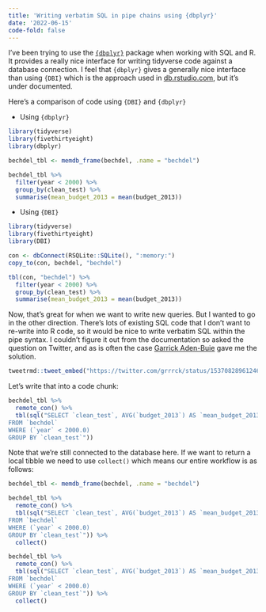 ```yaml
---
title: 'Writing verbatim SQL in pipe chains using {dbplyr}'
date: '2022-06-15'
code-fold: false
---
```


I've been trying to use the [`{dbplyr}`](https://dbplyr.tidyverse.org/) package when working with SQL and R. It provides a really nice interface for writing tidyverse code against a database connection. I feel that `{dbplyr}` gives a generally nice interface than using `{DBI}` which is the approach used in [db.rstudio.com](https://db.rstudio.com), but it's under documented.

Here's a comparison of code using `{DBI}` and `{dbplyr}`

- Using `{dbplyr}`

```r
library(tidyverse)
library(fivethirtyeight)
library(dbplyr)

bechdel_tbl <- memdb_frame(bechdel, .name = "bechdel")

bechdel_tbl %>% 
  filter(year < 2000) %>% 
  group_by(clean_test) %>% 
  summarise(mean_budget_2013 = mean(budget_2013))
```

- Using `{DBI}`

```r
library(tidyverse)
library(fivethirtyeight)
library(DBI)

con <- dbConnect(RSQLite::SQLite(), ":memory:")
copy_to(con, bechdel, "bechdel")

tbl(con, "bechdel") %>% 
  filter(year < 2000) %>% 
  group_by(clean_test) %>% 
  summarise(mean_budget_2013 = mean(budget_2013))
```

Now, that's great for when we want to write new queries. But I wanted to go in the other direction. There's lots of existing SQL code that I don't want to re-write into R code, so it would be nice to write verbatim SQL within the pipe syntax. I couldn't figure it out from the documentation so asked the question on Twitter, and as is often the case [Garrick Aden-Buie](https://twitter.com/grrrck) gave me the solution.

```r
tweetrmd::tweet_embed("https://twitter.com/grrrck/status/1537082896124616705")
```

Let's write that into a code chunk:

```r
bechdel_tbl %>% 
  remote_con() %>% 
  tbl(sql("SELECT `clean_test`, AVG(`budget_2013`) AS `mean_budget_2013`
FROM `bechdel`
WHERE (`year` < 2000.0)
GROUP BY `clean_test`"))
```

Note that we're still connected to the database here. If we want to return a local tibble we need to use `collect()` which means our entire workflow is as follows:

```r
bechdel_tbl <- memdb_frame(bechdel, .name = "bechdel")

bechdel_tbl %>% 
  remote_con() %>% 
  tbl(sql("SELECT `clean_test`, AVG(`budget_2013`) AS `mean_budget_2013`
FROM `bechdel`
WHERE (`year` < 2000.0)
GROUP BY `clean_test`")) %>% 
  collect()
```

```r
bechdel_tbl %>% 
  remote_con() %>% 
  tbl(sql("SELECT `clean_test`, AVG(`budget_2013`) AS `mean_budget_2013`
FROM `bechdel`
WHERE (`year` < 2000.0)
GROUP BY `clean_test`")) %>% 
  collect()
```

